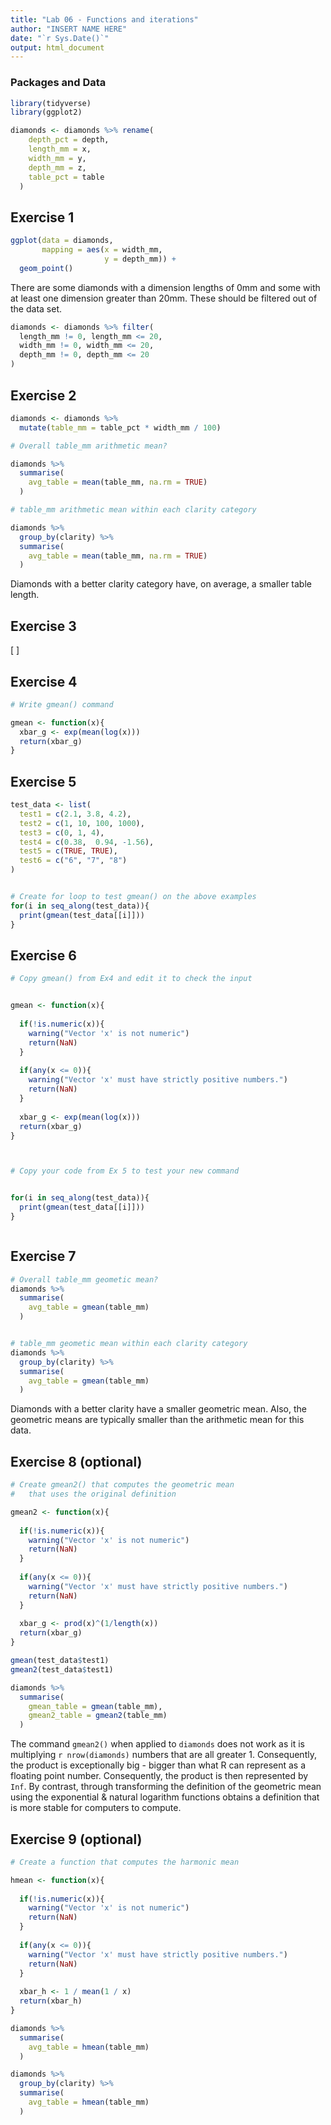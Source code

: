 ```yaml
---
title: "Lab 06 - Functions and iterations"
author: "INSERT NAME HERE"
date: "`r Sys.Date()`"
output: html_document
---
```



### Packages and Data

```r
library(tidyverse) 
library(ggplot2)
```

```r
diamonds <- diamonds %>% rename(
    depth_pct = depth,
    length_mm = x,
    width_mm = y,
    depth_mm = z,
    table_pct = table
  )
```


## Exercise 1

```r
ggplot(data = diamonds,
       mapping = aes(x = width_mm,
                     y = depth_mm)) +
  geom_point()
```

There are some diamonds with a dimension lengths of 0mm and some with at least one dimension greater than 20mm. These should be filtered out of the data set.

```r
diamonds <- diamonds %>% filter(
  length_mm != 0, length_mm <= 20,
  width_mm != 0, width_mm <= 20,
  depth_mm != 0, depth_mm <= 20
)

```


## Exercise 2

```r

diamonds <- diamonds %>%
  mutate(table_mm = table_pct * width_mm / 100)

# Overall table_mm arithmetic mean?

diamonds %>% 
  summarise(
    avg_table = mean(table_mm, na.rm = TRUE)
  )

# table_mm arithmetic mean within each clarity category

diamonds %>% 
  group_by(clarity) %>%
  summarise(
    avg_table = mean(table_mm, na.rm = TRUE)
  )
```

Diamonds with a better clarity category have, on average, a smaller table length. 

## Exercise 3


\[
\begin{align}
\bar{x}_g &= \left(\prod_{i=1}^n x_i\right)^{1/n}\\
& = \exp\left\{ \ln\left[\left(\prod_{i=1}^n x_i\right)^{1/n}\right]\right\} \quad\quad[\exp(\ln a) = a \text{ for }a>0]\\
& = \exp\left\{ \frac{1}{n}\ln\left(\prod_{i=1}^n x_i\right)\right\}\quad\quad[\text{power rule: }\ln(a^b) = b \ln a]\\
& = \exp\left\{ \frac{1}{n}\sum_{i=1}^n\ln x_i \right\}\quad\quad[\text{product rule: }\ln(ab) = \ln a + \ln b]\\
\end{align}
\]



## Exercise 4

```r
# Write gmean() command

gmean <- function(x){
  xbar_g <- exp(mean(log(x)))
  return(xbar_g)
}

```

## Exercise 5

```r

test_data <- list(
  test1 = c(2.1, 3.8, 4.2),
  test2 = c(1, 10, 100, 1000),
  test3 = c(0, 1, 4),
  test4 = c(0.38,  0.94, -1.56),
  test5 = c(TRUE, TRUE),
  test6 = c("6", "7", "8")
)


# Create for loop to test gmean() on the above examples
for(i in seq_along(test_data)){
  print(gmean(test_data[[i]]))
}

```


## Exercise 6

```r
# Copy gmean() from Ex4 and edit it to check the input


gmean <- function(x){
  
  if(!is.numeric(x)){
    warning("Vector 'x' is not numeric")
    return(NaN)
  }
    
  if(any(x <= 0)){
    warning("Vector 'x' must have strictly positive numbers.")
    return(NaN)
  }
  
  xbar_g <- exp(mean(log(x)))
  return(xbar_g)
}



# Copy your code from Ex 5 to test your new command


for(i in seq_along(test_data)){
  print(gmean(test_data[[i]]))
}



```


## Exercise 7

```r
# Overall table_mm geometic mean?
diamonds %>% 
  summarise(
    avg_table = gmean(table_mm)
  )


# table_mm geometic mean within each clarity category
diamonds %>% 
  group_by(clarity) %>%
  summarise(
    avg_table = gmean(table_mm)
  )

```

Diamonds with a better clarity have a smaller geometric mean. Also, the geometric means are typically smaller than the arithmetic mean for this data.

## Exercise 8 (optional)

```r
# Create gmean2() that computes the geometric mean 
#   that uses the original definition

gmean2 <- function(x){
  
  if(!is.numeric(x)){
    warning("Vector 'x' is not numeric")
    return(NaN)
  }
    
  if(any(x <= 0)){
    warning("Vector 'x' must have strictly positive numbers.")
    return(NaN)
  }
  
  xbar_g <- prod(x)^(1/length(x))
  return(xbar_g)
}

gmean(test_data$test1)
gmean2(test_data$test1)

diamonds %>% 
  summarise(
    gmean_table = gmean(table_mm),
    gmean2_table = gmean2(table_mm)
  )

```

The command `gmean2()` when applied to `diamonds` does not work as it is multiplying `r nrow(diamonds)` numbers that are all greater 1. Consequently, the product is exceptionally big - bigger than what R can represent as a floating point number. Consequently, the product is then represented by `Inf`. By contrast, through transforming the definition of the geometric mean using the exponential & natural logarithm functions obtains a definition that is more stable for computers to compute.

## Exercise 9 (optional)

```r
# Create a function that computes the harmonic mean

hmean <- function(x){
  
  if(!is.numeric(x)){
    warning("Vector 'x' is not numeric")
    return(NaN)
  }
    
  if(any(x <= 0)){
    warning("Vector 'x' must have strictly positive numbers.")
    return(NaN)
  }
  
  xbar_h <- 1 / mean(1 / x)
  return(xbar_h)
}

diamonds %>% 
  summarise(
    avg_table = hmean(table_mm)
  )

diamonds %>% 
  group_by(clarity) %>%
  summarise(
    avg_table = hmean(table_mm)
  )

```
